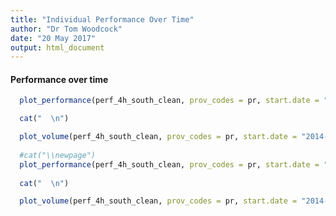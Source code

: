 ```yaml
---
title: "Individual Performance Over Time"
author: "Dr Tom Woodcock"
date: "20 May 2017"
output: html_document
---
```

\newpage
#### Performance over time

```r
  
  plot_performance(perf_4h_south_clean, prov_codes = pr, start.date = "2014-02-01",end.date = "2017-02-01", brk.date = "2016-02-01", all_provs = all_provs)

  cat("  \n")

  plot_volume(perf_4h_south_clean, prov_codes = pr, start.date = "2014-02-01",end.date = "2017-02-01", brk.date = "2016-02-01", all_provs = all_provs)
  
  #cat("\\newpage")
  plot_performance(perf_4h_south_clean, prov_codes = pr, start.date = "2014-02-01",end.date = "2017-02-01", brk.date = "2016-02-01", adm_only = TRUE, max_lower_y_scale = 40, all_provs = all_provs)
  
  cat("  \n")

  plot_volume(perf_4h_south_clean, prov_codes = pr, start.date = "2014-02-01",end.date = "2017-02-01", brk.date = "2016-02-01", adm_only = TRUE, min_upper_y_scale = 750, all_provs = all_provs)
  
```